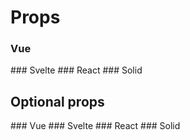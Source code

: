 
# Props
### Vue
<Example>
    <VueProps stringprop="str" complexprop={{value: "val"}} numprop={7}></VueProps>
</Example>
### Svelte
<Example>
    <SvelteProps stringprop="str" complexprop={{value: "val"}} numprop={7}></SvelteProps>
</Example>
### React
<Example>
    <ReactProps stringprop="str" complexprop={{value: "val"}} numprop={7}></ReactProps>
</Example>
### Solid
<Example>
    <SolidProps stringprop="str" complexprop={{value: "val"}} numprop={7}></SolidProps>
</Example>


<h2>Optional props</h2>
### Vue
<Example>
    <VueProps stringprop="str" complexprop={{value: "val"}} numprop={7} optionalprop="op"></VueProps>
</Example>
### Svelte
<Example>
    <SvelteProps stringprop="str" complexprop={{value: "val"}} numprop={7} optionalprop="op"></SvelteProps>
</Example>
### React
<Example>
    <ReactProps stringprop="str" complexprop={{value: "val"}} numprop={7} optionalprop="op"></ReactProps>
</Example>
### Solid
<Example>
    <SolidProps stringprop="str" complexprop={{value: "val"}} numprop={7} optionalprop="op"></SolidProps>
</Example>

<ReactPropsInfo/>